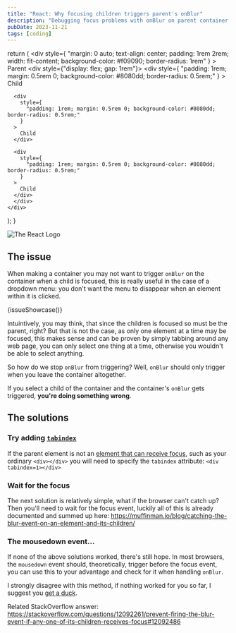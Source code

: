 ```yaml
---
title: "React: Why focusing children triggers parent's onBlur"
description: "Debugging focus problems with onBlur on parent container being triggered by children in React."
pubDate: 2023-11-21
tags: [coding]
---
```


  return (
    <div
      style={
        "margin: 0 auto; text-align: center; padding: 1rem 2rem; width: fit-content; background-color: #f09090; border-radius: 1rem"
      }
    >
      Parent
      <div style={"display: flex; gap: 1rem"}>
      <div
        style={
          "padding: 1rem; margin: 0.5rem 0; background-color: #8080dd; border-radius: 0.5rem;"
        }
      >
        Child
      </div>

      <div
        style={
          "padding: 1rem; margin: 0.5rem 0; background-color: #8080dd; border-radius: 0.5rem;"
        }
      >
        Child
      </div>

      <div
        style={
          "padding: 1rem; margin: 0.5rem 0; background-color: #8080dd; border-radius: 0.5rem;"
        }
      >
        Child
      </div>
      </div>
    </div>

);
}

![The React Logo](https://react.dev/images/home/conf2021/cover.svg)

## The issue

When making a container you may not want to trigger `onBlur` on the container when a child is focused, this is really useful in the case of a dropdown menu: you don't want the menu to disappear when an element within it is clicked.

{issueShowcase()}

Intuintively, you may think, that since the children is focused so must be the parent, right? But that is not the case, as only one element at a time may be focused, this makes sense and can be proven by simply tabbing around any web page, you can only select one thing at a time, otherwise you wouldn't be able to select anything.

So how do we stop `onBlur` from triggering? Well, `onBlur` should only trigger when you leave the container altogether.

If you select a child of the container and the container's `onBlur` gets triggered, **you're doing something wrong**.

## The solutions

### Try adding [`tabindex`](https://developer.mozilla.org/en-US/docs/Web/HTML/Global_attributes/tabindex)

If the parent element is not an [element that can receive focus](https://stackoverflow.com/a/1600194), such as your ordinary `<div></div>` you will need to specify the `tabindex` attribute: `<div tabindex=1></div>`

### Wait for the focus

The next solution is relatively simple, what if the browser can't catch up? Then you'll need to wait for the focus event, luckily all of this is already documented and summed up here: https://muffinman.io/blog/catching-the-blur-event-on-an-element-and-its-children/

### The mousedown event...

If none of the above solutions worked, there's still hope. In most browsers, the `mousedown` event should, theoretically, trigger before the focus event, you can use this to your advantage and check for it when handling `onBlur`.

I strongly disagree with this method, if nothing worked for you so far, I suggest you [get a duck](https://en.wikipedia.org/wiki/Rubber_duck_debugging).

Related StackOverflow answer: https://stackoverflow.com/questions/12092261/prevent-firing-the-blur-event-if-any-one-of-its-children-receives-focus#12092486
